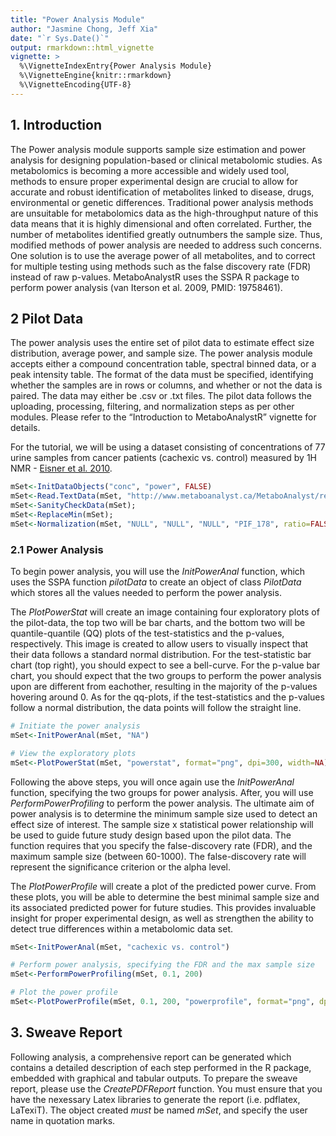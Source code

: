 ```yaml
---
title: "Power Analysis Module"
author: "Jasmine Chong, Jeff Xia"
date: "`r Sys.Date()`"
output: rmarkdown::html_vignette
vignette: >
  %\VignetteIndexEntry{Power Analysis Module}
  %\VignetteEngine{knitr::rmarkdown}
  %\VignetteEncoding{UTF-8}
---
```


## 1. Introduction

The Power analysis module supports sample size estimation and power analysis for designing population-based or clinical metabolomic studies. As metabolomics is becoming a more accessible and widely used tool, methods to ensure proper experimental design are crucial to allow for accurate and robust identification of metabolites linked to disease, drugs, environmental or genetic differences. Traditional power analysis methods are unsuitable for metabolomics data as the high-throughput nature of this data means that it is highly dimensional and often correlated. Further, the number of metabolites identified greatly outnumbers the sample size. Thus, modified methods of power analysis are needed to address such concerns. One solution is to use the average power of all metabolites, and to correct for multiple testing using methods such as the false discovery rate (FDR) instead of raw p-values. MetaboAnalystR uses the SSPA R package to perform power analysis (van Iterson et al. 2009, PMID: 19758461). 

## 2 Pilot Data 

The power analysis uses the entire set of pilot data to estimate effect size distribution, average power, and sample size. The power analysis module accepts either a compound concentration table, spectral binned data, or a peak intensity table. The format of the data must be specified, identifying whether the samples are in rows or columns, and whether or not the data is paired. The data may either be .csv or .txt files. The pilot data follows the uploading, processing, filtering, and normalization steps as per other modules. Please refer to the "Introduction to MetaboAnalystR" vignette for details.  

For the tutorial, we will be using a dataset consisting of concentrations of 77 urine samples from cancer patients (cachexic vs. control) measured by 1H NMR - [Eisner et al. 2010](https://link.springer.com/article/10.1007%2Fs11306-010-0232-9). 

```r
mSet<-InitDataObjects("conc", "power", FALSE)
mSet<-Read.TextData(mSet, "http://www.metaboanalyst.ca/MetaboAnalyst/resources/data/human_cachexia.csv", "rowu", "disc");
mSet<-SanityCheckData(mSet);
mSet<-ReplaceMin(mSet);
mSet<-Normalization(mSet, "NULL", "NULL", "NULL", "PIF_178", ratio=FALSE, ratioNum=20)
```

### 2.1 Power Analysis  

To begin power analysis, you will use the *InitPowerAnal* function, which uses the SSPA function *pilotData* to create an object of class *PilotData* which stores all the values needed to perform the power analysis.

The *PlotPowerStat* will create an image containing four exploratory plots of the pilot-data, the top two will be bar charts, and the bottom two will be quantile-quantile (QQ) plots of the test-statistics and the p-values, respectively. This image is created to allow users to visually inspect that their data follows a standard normal distribution. For the test-statistic bar chart (top right), you should expect to see a bell-curve. For the p-value bar chart, you should expect that the two groups to perform the power analysis upon are different from eachother, resulting in the majority of the p-values hovering around 0. As for the qq-plots, if the test-statistics and the p-values follow a normal distribution, the data points will follow the straight line.      

```r
# Initiate the power analysis 
mSet<-InitPowerAnal(mSet, "NA")

# View the exploratory plots
mSet<-PlotPowerStat(mSet, "powerstat", format="png", dpi=300, width=NA)

```

Following the above steps, you will once again use the *InitPowerAnal* function, specifying the two groups for power analysis. After, you will use *PerformPowerProfiling* to perform the power analysis. The ultimate aim of power analysis is to determine the minimum sample size used to detect an effect size of interest. The sample size x statistical power relationship will be used to guide future study design based upon the pilot data. The function requires that you specify the false-discovery rate (FDR), and the maximum sample size (between 60-1000). The false-discovery rate will represent the significance criterion or the alpha level. 

The *PlotPowerProfile* will create a plot of the predicted power curve. From these plots, you will be able to determine the best minimal sample size and its associated predicted power for future studies. This provides invaluable insight for proper experimental design, as well as strengthen the ability to detect true differences within a metabolomic data set.

```r
mSet<-InitPowerAnal(mSet, "cachexic vs. control")

# Perform power analysis, specifying the FDR and the max sample size
mSet<-PerformPowerProfiling(mSet, 0.1, 200)

# Plot the power profile
mSet<-PlotPowerProfile(mSet, 0.1, 200, "powerprofile", format="png", dpi=300, width=NA)
```

## 3. Sweave Report

Following analysis, a comprehensive report can be generated which contains a detailed description of each step performed in the R package, embedded with graphical and tabular outputs. To prepare the sweave report, please use the *CreatePDFReport* function. You must ensure that you have the nexessary Latex libraries to generate the report (i.e. pdflatex, LaTexiT). The object created *must* be named *mSet*, and specify the user name in quotation marks. 




